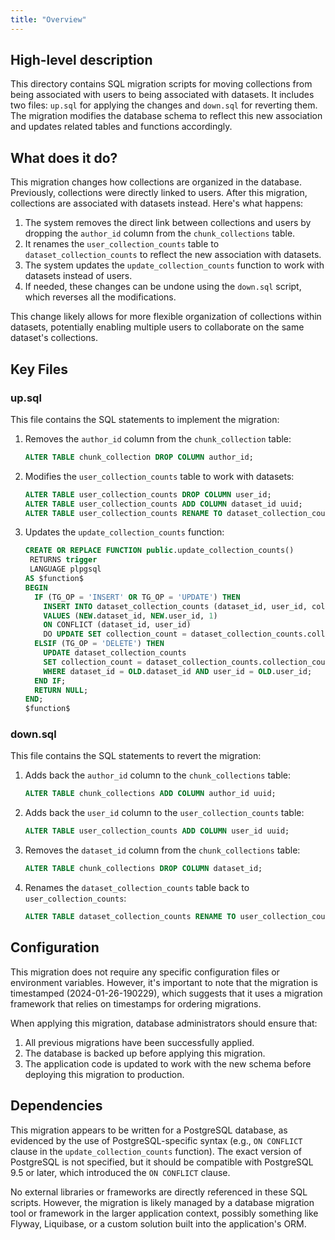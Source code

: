 ```yaml
---
title: "Overview"
---
```


## High-level description
This directory contains SQL migration scripts for moving collections from being associated with users to being associated with datasets. It includes two files: `up.sql` for applying the changes and `down.sql` for reverting them. The migration modifies the database schema to reflect this new association and updates related tables and functions accordingly.

## What does it do?
This migration changes how collections are organized in the database. Previously, collections were directly linked to users. After this migration, collections are associated with datasets instead. Here's what happens:

1. The system removes the direct link between collections and users by dropping the `author_id` column from the `chunk_collections` table.
2. It renames the `user_collection_counts` table to `dataset_collection_counts` to reflect the new association with datasets.
3. The system updates the `update_collection_counts` function to work with datasets instead of users.
4. If needed, these changes can be undone using the `down.sql` script, which reverses all the modifications.

This change likely allows for more flexible organization of collections within datasets, potentially enabling multiple users to collaborate on the same dataset's collections.

## Key Files

### up.sql
This file contains the SQL statements to implement the migration:

1. Removes the `author_id` column from the `chunk_collection` table:
   ```sql
   ALTER TABLE chunk_collection DROP COLUMN author_id;
   ```

2. Modifies the `user_collection_counts` table to work with datasets:
   ```sql
   ALTER TABLE user_collection_counts DROP COLUMN user_id;
   ALTER TABLE user_collection_counts ADD COLUMN dataset_id uuid;
   ALTER TABLE user_collection_counts RENAME TO dataset_collection_counts;
   ```

3. Updates the `update_collection_counts` function:
   ```sql
   CREATE OR REPLACE FUNCTION public.update_collection_counts()
    RETURNS trigger
    LANGUAGE plpgsql
   AS $function$
   BEGIN
     IF (TG_OP = 'INSERT' OR TG_OP = 'UPDATE') THEN
       INSERT INTO dataset_collection_counts (dataset_id, user_id, collection_count)
       VALUES (NEW.dataset_id, NEW.user_id, 1)
       ON CONFLICT (dataset_id, user_id)
       DO UPDATE SET collection_count = dataset_collection_counts.collection_count + 1;
     ELSIF (TG_OP = 'DELETE') THEN
       UPDATE dataset_collection_counts
       SET collection_count = dataset_collection_counts.collection_count - 1
       WHERE dataset_id = OLD.dataset_id AND user_id = OLD.user_id;
     END IF;
     RETURN NULL;
   END;
   $function$
   ```

### down.sql
This file contains the SQL statements to revert the migration:

1. Adds back the `author_id` column to the `chunk_collections` table:
   ```sql
   ALTER TABLE chunk_collections ADD COLUMN author_id uuid;
   ```

2. Adds back the `user_id` column to the `user_collection_counts` table:
   ```sql
   ALTER TABLE user_collection_counts ADD COLUMN user_id uuid;
   ```

3. Removes the `dataset_id` column from the `chunk_collections` table:
   ```sql
   ALTER TABLE chunk_collections DROP COLUMN dataset_id;
   ```

4. Renames the `dataset_collection_counts` table back to `user_collection_counts`:
   ```sql
   ALTER TABLE dataset_collection_counts RENAME TO user_collection_counts;
   ```

## Configuration
This migration does not require any specific configuration files or environment variables. However, it's important to note that the migration is timestamped (2024-01-26-190229), which suggests that it uses a migration framework that relies on timestamps for ordering migrations.

When applying this migration, database administrators should ensure that:
1. All previous migrations have been successfully applied.
2. The database is backed up before applying this migration.
3. The application code is updated to work with the new schema before deploying this migration to production.

## Dependencies
This migration appears to be written for a PostgreSQL database, as evidenced by the use of PostgreSQL-specific syntax (e.g., `ON CONFLICT` clause in the `update_collection_counts` function). The exact version of PostgreSQL is not specified, but it should be compatible with PostgreSQL 9.5 or later, which introduced the `ON CONFLICT` clause.

No external libraries or frameworks are directly referenced in these SQL scripts. However, the migration is likely managed by a database migration tool or framework in the larger application context, possibly something like Flyway, Liquibase, or a custom solution built into the application's ORM.